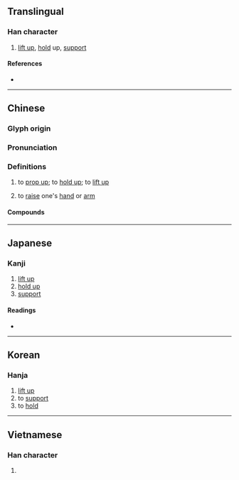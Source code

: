 {{character info}}
==Translingual==

===Han character===
{{Han char|rn=64|rad=手|as=13|sn=17|four=48502|canj=TKQ|ids=⿱敬手}}

# [[lift up]], [[hold]] up, [[support]]

====References====
* {{Han ref|kx=0458.170|dkj=12808|dj=0807.060|hdz=31952.030|uh=64CE|ud=25806|bh=C0BA|bd=49338}}

----

==Chinese==
{{zh-forms|alt=擏,㢣,檠}}

===Glyph origin===
{{Han etym}}

===Pronunciation===
{{zh-pron
|m=qíng
|c=king4
|h=pfs=khià/s:khiàng
|mn=khêng/twv:kìn
|mn-t=kêng5/kia5
|mn-t_note=kêng5 - literary; kia5 - vernacular
|w=3jjin
|mc=y
|oc=y
|cat=v
}}

===Definitions===
{{zh-hanzi}}

# to [[prop up]]; to [[hold up]]; to [[lift up]]
# {{lb|zh|Hakka}} to [[raise]] one's [[hand]] or [[arm]]

====Compounds====
{{zh-der|一柱擎天|噴射引擎|奇擎|引擎|搜尋引擎|擎受|擎天|擎天之柱|擎天手|擎天架海|擎天柱|擎天玉柱|擎天駕海|擎手|擎拳合掌|擎架|擎蒼牽黃|架海擎天|汽油引擎|眾擎易舉|隻手擎天}}

----

==Japanese==

===Kanji===
{{ja-kanji|grade=|rs=手13}}

# [[lift up]]
# [[hold up]]
# [[support]]

====Readings====
* {{ja-readings|on=[[けい]] (kei), [[ぎょう]] (gyō)|kun=[[ささげる]] (sasageru)}}

----

==Korean==

===Hanja===
{{ko-hanja|hangeul=경|eumhun=|rv=gyeong|mr=kyŏng|y=kyeng}}

# [[lift up]]
# to [[support]]
# to [[hold]]

----

==Vietnamese==

===Han character===
{{vi-readings|rs=手13|reading=kình}}

# {{rfdef|vi|sort=手13}}
